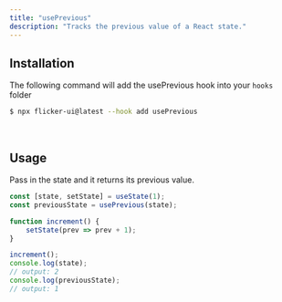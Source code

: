 ```yaml
---
title: "usePrevious"
description: "Tracks the previous value of a React state."
---
```


## Installation

The following command will add the usePrevious hook into your `hooks` folder

```bash
$ npx flicker-ui@latest --hook add usePrevious
```

<br />

## Usage

Pass in the state and it returns its previous value.
```js /usePrevious/
const [state, setState] = useState(1);
const previousState = usePrevious(state);

function increment() {
    setState(prev => prev + 1);
}

increment();
console.log(state);
// output: 2
console.log(previousState); 
// output: 1
```